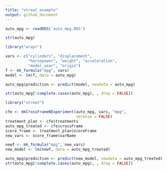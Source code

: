 ```yaml
---
title: "vtreat_example"
output: github_document
---
```


```r
auto_mpg <- readRDS('auto_mpg.RDS')

str(auto_mpg)
```

```r
library("wrapr")

vars <- c("cylinders", "displacement", 
          "horsepower", "weight", "acceleration",
          "model_year", "origin")
f <- mk_formula("mpg", vars)
model <- lm(f, data = auto_mpg)

auto_mpg$prediction <- predict(model, newdata = auto_mpg)

str(auto_mpg[!complete.cases(auto_mpg), , drop = FALSE])
```

```r
library("vtreat")

cfe <- mkCrossFrameNExperiment(auto_mpg, vars, "mpg", 
                               verbose = FALSE)
treatment_plan <- cfe$treatments
auto_mpg_treated <- cfe$crossFrame
score_frame <- treatment_plan$scoreFrame
new_vars <- score_frame$varName

newf <- mk_formula("mpg", new_vars)
new_model <- lm(newf, data = auto_mpg_treated)

auto_mpg$prediction <- predict(new_model, newdata = auto_mpg_treated)
str(auto_mpg[!complete.cases(auto_mpg), , drop = FALSE])
```

